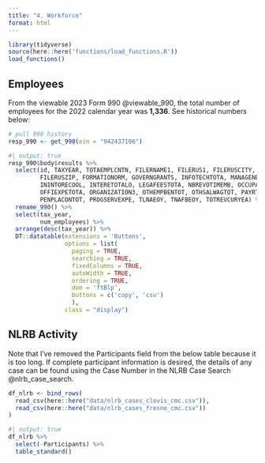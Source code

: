 ```yaml
---
title: "4. Workforce"
format: html
---
```


```r
library(tidyverse)
source(here::here('functions/load_functions.R'))
load_functions()
```

## Employees

From the viewable 2023 Form 990 @viewable_990, the total number of employees for the
2022 calendar year was **1,336**. See historical numbers below: 
```r
# pull 990 history
resp_990 <- get_990(ein = "942437106") 
```

```r
#| output: true
resp_990$body$results %>% 
  select(id, TAXYEAR, TOTAEMPLCNTN, FILERNAME1, FILERUS1, FILERUSCITY, FILERUSSTATE, 
         FILERUSZIP, FORMATIONORM, GOVERNGRANTS, INFOTECHTOTA, MANAGENEEXPE, 
         ININTORECOOL, INTERETOTALO, LEGAFEESTOTA, NBREVOTIMEMB, OCCUPATOTALO, 
         OFFIEXPETOTA, ORGANIZATION3, OTHEMPBENTOT, OTHSALWAGTOT, PAYRTAXETOTA, 
         PENPLACONTOT, PROGSERVEXPE, TLNAEOY, TNAFBEOY, TOTREVCURYEA) %>% 
  rename_990() %>% 
  select(tax_year,
         num_employees) %>% 
  arrange(desc(tax_year)) %>% 
  DT::datatable(extensions = 'Buttons',
                options = list(
                  paging = TRUE,
                  searching = TRUE,
                  fixedColumns = TRUE,
                  autoWidth = TRUE,
                  ordering = TRUE,
                  dom = 'ftBlp',
                  buttons = c('copy', 'csv')
                  ),
                class = "display")
```

## NLRB Activity

Note that I've removed the Participants field from the below table because it is too long. If complete participant information is desired, the details of any case can be found using the Case Number in the NLRB Case Search @nlrb_case_search.

```r
df_nlrb <- bind_rows(
  read_csv(here::here("data/nlrb_cases_clovis_cmc.csv")),
  read_csv(here::here("data/nlrb_cases_fresno_cmc.csv"))
)
```

```r
#| output: true
df_nlrb %>% 
  select(-Participants) %>% 
  table_standard()
```